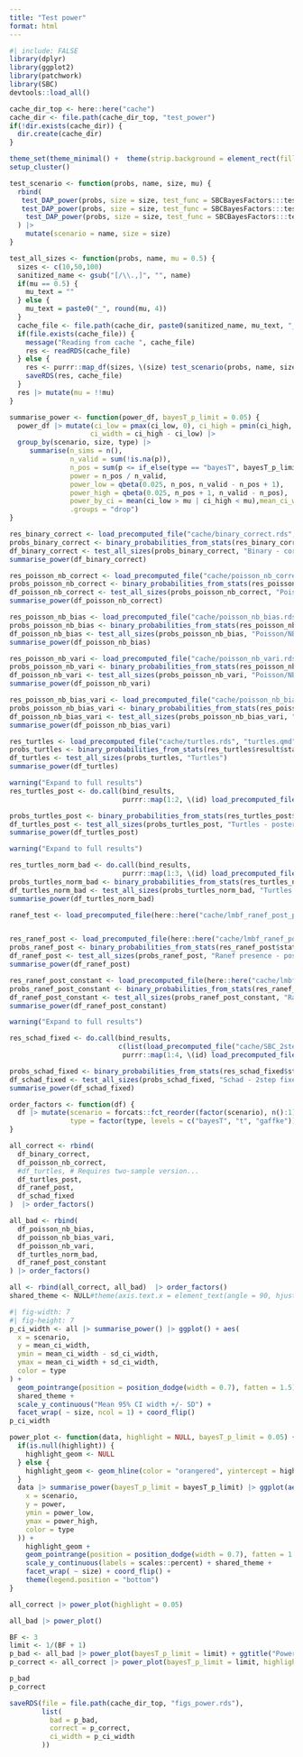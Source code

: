 ```yaml
---
title: "Test power"
format: html
---
```


```r
#| include: FALSE
library(dplyr)
library(ggplot2)
library(patchwork)
library(SBC)
devtools::load_all()

cache_dir_top <- here::here("cache")
cache_dir <- file.path(cache_dir_top, "test_power")
if(!dir.exists(cache_dir)) {
  dir.create(cache_dir)
}

theme_set(theme_minimal() +  theme(strip.background = element_rect(fill = "#e0e0e0", colour = "white")))
setup_cluster()
```


```r
test_scenario <- function(probs, name, size, mu) {
  rbind(
   test_DAP_power(probs, size = size, test_func = SBCBayesFactors:::test_func_DAP_t, mu = mu) |> mutate(type = "t"),
   test_DAP_power(probs, size = size, test_func = SBCBayesFactors:::test_func_DAP_bayesT, mu = mu) |> mutate(type = "bayesT"),
    test_DAP_power(probs, size = size, test_func = SBCBayesFactors:::test_func_DAP_gaffke, mu = mu) |> mutate(type = "gaffke")
  ) |> 
    mutate(scenario = name, size = size)
}

test_all_sizes <- function(probs, name, mu = 0.5) {
  sizes <- c(10,50,100)
  sanitized_name <- gsub("[/\\.,]", "", name)
  if(mu == 0.5) {
    mu_text = ""
  } else {
    mu_text = paste0("_", round(mu, 4))
  }
  cache_file <- file.path(cache_dir, paste0(sanitized_name, mu_text, "_", rlang::hash(probs), ".rds"))
  if(file.exists(cache_file)) {
    message("Reading from cache ", cache_file)
    res <- readRDS(cache_file)
  } else {
    res <- purrr::map_df(sizes, \(size) test_scenario(probs, name, size, mu = mu))
    saveRDS(res, cache_file)
  }
  res |> mutate(mu = !!mu)
}

summarise_power <- function(power_df, bayesT_p_limit = 0.05) {
  power_df |> mutate(ci_low = pmax(ci_low, 0), ci_high = pmin(ci_high, 1),
                    ci_width = ci_high - ci_low) |>
  group_by(scenario, size, type) |> 
     summarise(n_sims = n(),
               n_valid = sum(!is.na(p)),
               n_pos = sum(p <= if_else(type == "bayesT", bayesT_p_limit, 0.05), na.rm = TRUE),
               power = n_pos / n_valid,
               power_low = qbeta(0.025, n_pos, n_valid - n_pos + 1),
               power_high = qbeta(0.025, n_pos + 1, n_valid - n_pos),
               power_by_ci = mean(ci_low > mu | ci_high < mu),mean_ci_width = mean(ci_width), sd_ci_width = sd(ci_width),
               .groups = "drop")
}
```


```r
res_binary_correct <- load_precomputed_file("cache/binary_correct.rds", "binary_example.qmd")
probs_binary_correct <- binary_probabilities_from_stats(res_binary_correct$result$stats)$prob
df_binary_correct <- test_all_sizes(probs_binary_correct, "Binary - correct")
summarise_power(df_binary_correct)
```



```r
res_poisson_nb_correct <- load_precomputed_file("cache/poisson_nb_correct.rds", "poisson_nb_example.qmd")
probs_poisson_nb_correct <- binary_probabilities_from_stats(res_poisson_nb_correct$result$stats)$prob
df_poisson_nb_correct <- test_all_sizes(probs_poisson_nb_correct, "Poisson/NB - correct")
summarise_power(df_poisson_nb_correct)
```


```r
res_poisson_nb_bias <- load_precomputed_file("cache/poisson_nb_bias.rds", "poisson_nb_example.qmd")
probs_poisson_nb_bias <- binary_probabilities_from_stats(res_poisson_nb_bias$result$stats)$prob
df_poisson_nb_bias <- test_all_sizes(probs_poisson_nb_bias, "Poisson/NB - bias")
summarise_power(df_poisson_nb_bias)
```

```r
res_poisson_nb_vari <- load_precomputed_file("cache/poisson_nb_vari.rds", "poisson_nb_example.qmd")
probs_poisson_nb_vari <- binary_probabilities_from_stats(res_poisson_nb_vari$result$stats)$prob
df_poisson_nb_vari <- test_all_sizes(probs_poisson_nb_vari, "Poisson/NB - variance")
summarise_power(df_poisson_nb_vari)
```

```r
res_poisson_nb_bias_vari <- load_precomputed_file("cache/poisson_nb_bias_vari.rds", "poisson_nb_example.qmd")
probs_poisson_nb_bias_vari <- binary_probabilities_from_stats(res_poisson_nb_bias_vari$result$stats)$prob
df_poisson_nb_bias_vari <- test_all_sizes(probs_poisson_nb_bias_vari, "Poisson/NB - bias_vari")
summarise_power(df_poisson_nb_bias_vari)
```

```r
res_turtles <- load_precomputed_file("cache/turtles.rds", "turtles.qmd")
probs_turtles <- binary_probabilities_from_stats(res_turtles$result$stats)$prob
df_turtles <- test_all_sizes(probs_turtles, "Turtles")
summarise_power(df_turtles)
```


```r
warning("Expand to full results")
res_turtles_post <- do.call(bind_results,
                            purrr::map(1:2, \(id) load_precomputed_file(paste0("cache/turtles_post_half_", id, ".rds"), "turtles_norm_bad.qmd")$result))

probs_turtles_post <- binary_probabilities_from_stats(res_turtles_post$stats)$prob
df_turtles_post <- test_all_sizes(probs_turtles_post, "Turtles - posterior SBC")
summarise_power(df_turtles_post)
```


```r
warning("Expand to full results")

res_turtles_norm_bad <- do.call(bind_results,
                            purrr::map(1:3, \(id) load_precomputed_file(paste0("cache/turtles_norm_bad_", id, ".rds"), "turtles_norm_bad.qmd")$result))
probs_turtles_norm_bad <- binary_probabilities_from_stats(res_turtles_norm_bad$stats)$prob
df_turtles_norm_bad <- test_all_sizes(probs_turtles_norm_bad, "Turtles - bad normalization") |> mutate(scenario = "Turtles - bad normalization")
summarise_power(df_turtles_norm_bad)
```

```r
ranef_test <- load_precomputed_file(here::here("cache/lmbf_ranef_post_presence_100_tests.rds"), "lmbf_ranef_presence_post_sbc.qmd")


res_ranef_post <- load_precomputed_file(here::here("cache/lmbf_ranef_post_presence_100.rds"), "lmbf_ranef_presence_post_sbc.qmd")$result
probs_ranef_post <- binary_probabilities_from_stats(res_ranef_post$stats)$prob
df_ranef_post <- test_all_sizes(probs_ranef_post, "Ranef presence - posterior SBC", mu = ranef_test$t$null.value)
summarise_power(df_ranef_post)
```

```r
res_ranef_post_constant <- load_precomputed_file(here::here("cache/lmbf_ranef_post_presence_constant_100_7500.rds"), "lmbf_ranef_presence_post_constant_sbc.qmd")$result
probs_ranef_post_constant <- binary_probabilities_from_stats(res_ranef_post_constant$stats)$prob
df_ranef_post_constant <- test_all_sizes(probs_ranef_post_constant, "Ranef presence - constant")
summarise_power(df_ranef_post_constant)
```

```r
warning("Expand to full results")

res_schad_fixed <- do.call(bind_results,
                           c(list(load_precomputed_file("cache/SBC_2step_fixed.rds", "schad_biased_bf_fixed.qmd")$result),
                            purrr::map(1:4, \(id) load_precomputed_file(paste0("cache/SBC_2step_fixed_more_", id, ".rds"), "schad_biased_bf_fixed.qmd")$result)))

probs_schad_fixed <- binary_probabilities_from_stats(res_schad_fixed$stats)$prob
df_schad_fixed <- test_all_sizes(probs_schad_fixed, "Schad - 2step fixed")
summarise_power(df_schad_fixed)
```



```r
order_factors <- function(df) {
  df |> mutate(scenario = forcats::fct_reorder(factor(scenario), n():1),
               type = factor(type, levels = c("bayesT", "t", "gaffke")))
}

all_correct <- rbind(
  df_binary_correct,
  df_poisson_nb_correct,
  #df_turtles, # Requires two-sample version...
  df_turtles_post,
  df_ranef_post,
  df_schad_fixed
)  |> order_factors()

all_bad <- rbind(
  df_poisson_nb_bias,
  df_poisson_nb_bias_vari,
  df_poisson_nb_vari,
  df_turtles_norm_bad,
  df_ranef_post_constant
) |> order_factors()

all <- rbind(all_correct, all_bad)  |> order_factors()
shared_theme <- NULL#theme(axis.text.x = element_text(angle = 90, hjust = 1, vjust = 0.5))
```


```r
#| fig-width: 7
#| fig-height: 7
p_ci_width <- all |> summarise_power() |> ggplot() + aes(
  x = scenario,
  y = mean_ci_width,
  ymin = mean_ci_width - sd_ci_width,
  ymax = mean_ci_width + sd_ci_width,
  color = type
) +
  geom_pointrange(position = position_dodge(width = 0.7), fatten = 1.5)  + 
  shared_theme + 
  scale_y_continuous("Mean 95% CI width +/- SD") +
  facet_wrap( ~ size, ncol = 1) + coord_flip()
p_ci_width
```

```r
power_plot <- function(data, highlight = NULL, bayesT_p_limit = 0.05) {
  if(is.null(highlight)) {
    highlight_geom <- NULL
  } else {
    highlight_geom <- geom_hline(color = "orangered", yintercept = highlight) 
  }
  data |> summarise_power(bayesT_p_limit = bayesT_p_limit) |> ggplot(aes(
    x = scenario,
    y = power,
    ymin = power_low,
    ymax = power_high,
    color = type
  )) +
    highlight_geom +
    geom_pointrange(position = position_dodge(width = 0.7), fatten = 1.5)  +
    scale_y_continuous(labels = scales::percent) + shared_theme + 
    facet_wrap( ~ size) + coord_flip() +
    theme(legend.position = "bottom")  
}

all_correct |> power_plot(highlight = 0.05)
```

```r
all_bad |> power_plot()
```

```r
BF <- 3
limit <- 1/(BF + 1)
p_bad <- all_bad |> power_plot(bayesT_p_limit = limit) + ggtitle("Power for detect miscalib", paste0("bayesT: BF > ", BF))
p_correct <- all_correct |> power_plot(bayesT_p_limit = limit, highlight = 0.05) + ggtitle("False positives", paste0("bayesT: BF > ", BF))

p_bad 
p_correct

saveRDS(file = file.path(cache_dir_top, "figs_power.rds"),
        list(
          bad = p_bad,
          correct = p_correct,
          ci_width = p_ci_width
        ))
```




